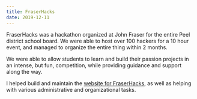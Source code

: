```yaml
---
title: FraserHacks
date: 2019-12-11
---
```


FraserHacks was a hackathon organized at John Fraser for the entire Peel
district school board. We were able to host over 100 hackers for a 10 hour
event, and managed to organize the entire thing within 2 months.

We were able to allow students to learn and build their passion projects in an
intense, but fun, competition, while providing guidance and support along the
way.

I helped build and maintain the [website for FraserHacks][github], as well as helping with
various administrative and organizational tasks.

[github]: https://github.com/FraserHacks/FraserHacks-Website
